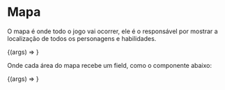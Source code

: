 
<Meta title='Components/Mapa' component={Map} />

# Mapa

O mapa é onde todo o jogo vai ocorrer, ele é o responsável por mostrar a localização de todos os personagens e habilidades.

<ArgsTable of={Map} />

<Canvas>
  <Story
    name='Map Component'
    args={{
      numberLines: 3,
      numberColumns: 3,
      widthSize: '400px',
      typeItens: [
        {
          posX: 1,
          posY: 1,
          sprite: 'characters/naruto.jpg',
        },
      ],
    }}
  >
    {(args) => <Map {...args} />}
  </Story>
</Canvas>

Onde cada área do mapa recebe um field, como o componente abaixo:

<Canvas>
  <Story
    name='MapField Component'
    args={{
      numberLines: 1,
      numberColumns: 1,
      widthSize: '50px',
      sprite: '',
    }}
  >
    {(args) => <MapField {...args} />}
  </Story>
</Canvas>
